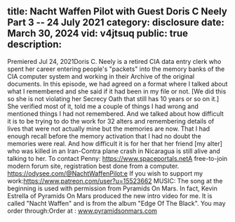 title: Nacht Waffen Pilot with Guest Doris C Neely Part 3 -- 24 July 2021
category: disclosure
date: March 30, 2024
vid: v4jtsuq
public: true
description:
---
Premiered Jul 24, 2021Doris C. Neely is a retired CIA data entry clerk who spent her career entering people's "packets" into the memory banks of the CIA computer system and working in their Archive of the original documents.
In this episode, we had agreed on a format where I talked about what I remembered and she said if it had been in my file or not. [We did this so she is not violating her Secrecy Oath that still has 10 years or so on it.] She verified most of it, told me a couple of things I had wrong and mentioned things I had not remembered.
And we talked about how difficult it is to be trying to do the work for 32 alters and remembering details of lives that were not actually mine but the memories are now. That I had enough recall before the memory activation that I had no doubt the memories were real. And how difficult it is for her that her friend [my alter] who was killed in an Iran-Contra plane crash in Nicaragua is still alive and talking to her.
To contact Penny:
https://www.spaceportals.net​​​​A free-to-join modern forum site, registration best done from a computer.
https://odysee.com/@NachtWaffenPilot:e
If you wish to support my work:https://www.patreon.com/user?u=15523662
MUSIC:
The song at the beginning is used with permission from Pyramids On Mars. In fact, Kevin Estrella of Pyramids On Mars produced the new intro video for me.
It is called "Nacht Waffen" and is from the album "Edge Of The Black".
You may order through:Order at : www.pyramidsonmars.com
